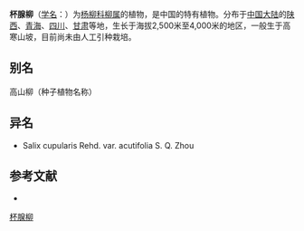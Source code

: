 {{Speciesbox
| name = 杯腺柳
| status = 
| status_system = 
| image =
| genus = Salix
| species = cupularis
| authority = Rehd.
}}

'''杯腺柳'''（[[学名|学名]]：{{lang|la|''Salix cupularis''}}）为[[杨柳科|杨柳科]][[柳属|柳属]]的植物，是中国的特有植物。分布于[[中国大陆|中国大陆]]的[[陕西|陕西]]、[[青海|青海]]、[[四川|四川]]、[[甘肃|甘肃]]等地，生长于海拔2,500米至4,000米的地区，一般生于高寒山坡，目前尚未由人工引种栽培。

== 别名 ==
高山柳（种子植物名称）

== 异名 ==
* Salix cupularis Rehd. var. acutifolia S. Q. Zhou

== 参考文献 ==
<div class="references-small">
* {{cite web| url =http://www.bioinfo.cn/db05/KmzwSpecies.php?action=view&id=20390| title =杯腺柳| work =《中国高等植物数据库全库》| publisher =中国科学院微生物研究所| author =昆明植物研究所| accessdate =2009-02-25| archive-date =2018-06-28| archive-url =https://web.archive.org/web/20180628204035/http://www.bioinfo.cn/db05/KmzwSpecies.php?action=view| dead-url =yes}}
</div>
{{Taxonbar|from=Q11102727}}

[[Category:柳属|杯腺柳]]


{{植物小作品}}